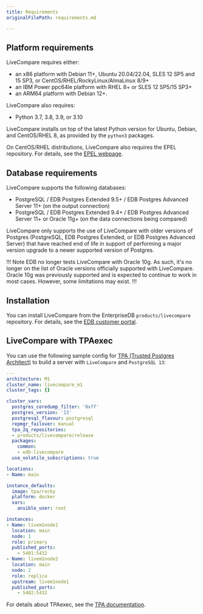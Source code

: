 ```yaml
---
title: Requirements
originalFilePath: requirements.md

---
```


## Platform requirements

LiveCompare requires either:

* an x86 platform with Debian 11+, Ubuntu 20.04/22.04, SLES 12 SP5 and 15 SP3, or CentOS/RHEL/RockyLinux/AlmaLinux 8/9+
* an IBM Power ppc64le platform with RHEL 8+ or SLES 12 SP5/15 SP3+
* an ARM64 platform with Debian 12+.

LiveCompare also requires:

-   Python 3.7, 3.8, 3.9, or 3.10

LiveCompare installs on top of the latest Python version for Ubuntu, Debian, and CentOS/RHEL 8, as provided by the `python3` packages.

On CentOS/RHEL distributions, LiveCompare also requires the EPEL repository. For details, see the [EPEL webpage](https://fedoraproject.org/wiki/EPEL).

## Database requirements

LiveCompare supports the following databases:

-   PostgreSQL / EDB Postgres Extended 9.5+ / EDB Postgres Advanced Server 11+ (on the output connection)
-   PostgreSQL / EDB Postgres Extended 9.4+ / EDB Postgres Advanced Server 11+ or Oracle 11g+ (on the data connections being compared)

LiveCompare only supports the use of LiveCompare with older versions of Postgres (PostgreSQL, EDB Postgres Extended, or EDB Postgres Advanced Server) that have reached end of life in support of performing a major version upgrade to a newer supported version of Postgres.

!!! Note
EDB no longer tests LiveCompare with Oracle 10g. As such, it's no longer on the list of Oracle versions officially supported with LiveCompare. Oracle 10g was previously supported and is expected to continue to work in most cases. However, some limitations may exist.
!!!

## Installation

You can install LiveCompare from the EnterpriseDB `products/livecompare` repository. For details, see the [EDB customer portal](https://techsupport.enterprisedb.com/customer_portal/sw/livecompare/).





## LiveCompare with TPAexec

You can use the following sample config for [TPA (Trusted Postgres Architect)](/tpa/latest/) to build a server with `LiveCompare` and `PostgreSQL 13`:

```yaml
---
architecture: M1
cluster_name: livecompare_m1
cluster_tags: {}

cluster_vars:
  postgres_coredump_filter: '0xff'
  postgres_version: '13'
  postgresql_flavour: postgresql
  repmgr_failover: manual
  tpa_2q_repositories:
  - products/livecompare/release
  packages:
    common:
    - edb-livecompare
  use_volatile_subscriptions: true

locations:
- Name: main

instance_defaults:
  image: tpa/rocky
  platform: docker
  vars:
    ansible_user: root

instances:
- Name: livem1node1
  location: main
  node: 1
  role: primary
  published_ports:
    - 5401:5432
- Name: livem1node2
  location: main
  node: 2
  role: replica
  upstream: livem1node1
  published_ports:
    - 5402:5432

```

For details about TPAexec, see the [TPA documentation](/tpa/latest/).

